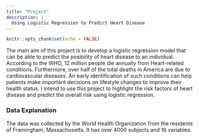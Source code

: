 ```yaml
---
title: "Project"
description: |
  Using Logistic Regression to Predict Heart Disease
---
```


```r
knitr::opts_chunk$set(echo = FALSE)
```

The main aim of this project is to develop a logistic regression model that can be able to predict the posibility of heart disease to an individual. According to the WHO, 12 million people die annually from Heart-related conditions. Furthermore, over half of the total deaths in America are due to cardiovascular diseases. An early identification of such conditions can help patients make important decisions on lifestyle changes to improve their health status. I intend to use this project to highlight the risk factors of heart disease and predict the overall risk using logistic regression.

### Data Explanation

The data was collected by the World Health Organization from the residents of Framingham, Massachusetts. It has over 4000 subjects and 16 variables.
